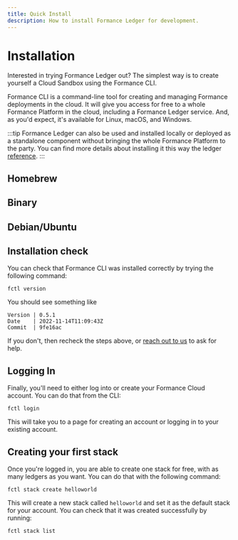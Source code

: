 ```yaml
---
title: Quick Install
description: How to install Formance Ledger for development.
---
```


# Installation

Interested in trying Formance Ledger out? The simplest way is to create yourself a Cloud Sandbox using the Formance CLI.

Formance CLI is a command-line tool for creating and managing Formance deployments in the cloud. It will give you access for free to a whole Formance Platform in the cloud, including a Formance Ledger service. And, as you'd expect, it's available for Linux, macOS, and Windows.

:::tip
Formance Ledger can also be used and installed locally or deployed as a standalone component without bringing the whole Formance Platform to the party. You can find more details about installing it this way the ledger [reference](/ledger/operations/installation).
:::

## Homebrew

<HomebrewStackInstall />

## Binary

<BinaryInstall />

## Debian/Ubuntu

<AptInstall />

<!-- :::info
Consider renaming the executable `numary` (without the `.exe` suffix) to make it easier to type, and so the example commands in the rest of the tutorial will work without having to edit them.
::: -->

## Installation check

You can check that Formance CLI was installed correctly by trying the following command:

```shell
fctl version
```

You should see something like

```
Version | 0.5.1
Date    | 2022-11-14T11:09:43Z
Commit  | 9fe16ac
```

If you don't, then recheck the steps above, or [reach out to us](/help) to ask for help.


## Logging In

Finally, you'll need to either log into or create your Formance Cloud account. You can do that from the CLI:

```shell
fctl login
```

This will take you to a page for creating an account or logging in to your existing account.

## Creating your first stack

Once you're logged in, you are able to create one stack for free, with as many ledgers as you want. You can do that with the following command:

```shell
fctl stack create helloworld
```

This will create a new stack called `helloworld` and set it as the default stack for your account. You can check that it was created successfully by running:

```shell
fctl stack list
```
